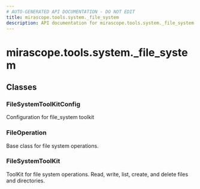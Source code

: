 ```yaml
---
# AUTO-GENERATED API DOCUMENTATION - DO NOT EDIT
title: mirascope.tools.system._file_system
description: API documentation for mirascope.tools.system._file_system
---
```


# mirascope.tools.system._file_system

<ApiType type="Module" />

## Classes

### FileSystemToolKitConfig

Configuration for file_system toolkit

### FileOperation

Base class for file system operations.

### FileSystemToolKit

ToolKit for file system operations.
Read, write, list, create, and delete files and directories.



